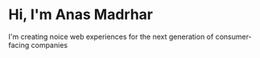 # Hi, I'm Anas Madrhar
I'm creating noice web experiences for the next generation of consumer-facing companies
